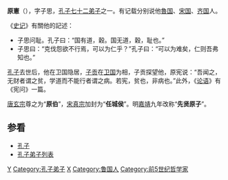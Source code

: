 {{儒学}}
'''原憲'''（{{bd|前515年||？|catIdx=Y}}），字子思，[[孔子弟子列表|孔子七十二弟子]]之一。有记载分别说他[[魯国|魯国]]、[[宋国|宋国]]、[[齐国|齐国]]人。

《[[史记|史记]]》有關他的記述：
*子思问耻。孔子曰：“国有道，穀。国无道，穀，耻也。”
*子思曰：“克伐怨欲不行焉，可以为仁乎？”孔子曰：“可以为难矣，仁则吾弗知也。”

[[孔子|孔子]]去世后，他在卫国隐居，[[子贡|子贡]]在[[卫国|卫国]]为相，子贡探望他，原宪说：“吾闻之，无财者谓之贫，学道而不能行者谓之病。若宪，贫也，非病也。”此外，《[[论语|论语]]》有《宪问》一篇。 

[[唐玄宗|唐玄宗]]尊之为“'''原伯'''”，[[宋真宗|宋真宗]]加封为“'''任城侯'''”。明[[嘉靖|嘉靖]]九年改称“'''先贤原子'''”。

==参看==
*[[孔子|孔子]]
*[[孔子弟子列表|孔子弟子列表]]

{{孔子弟子}}

[[Category:春秋戰國人物|Y]]
[[Category:孔子弟子|Category:孔子弟子]]
[[Category:原姓|X]]
[[Category:鲁国人|Category:鲁国人]]

[[Category:前5世纪哲学家|Category:前5世纪哲学家]]